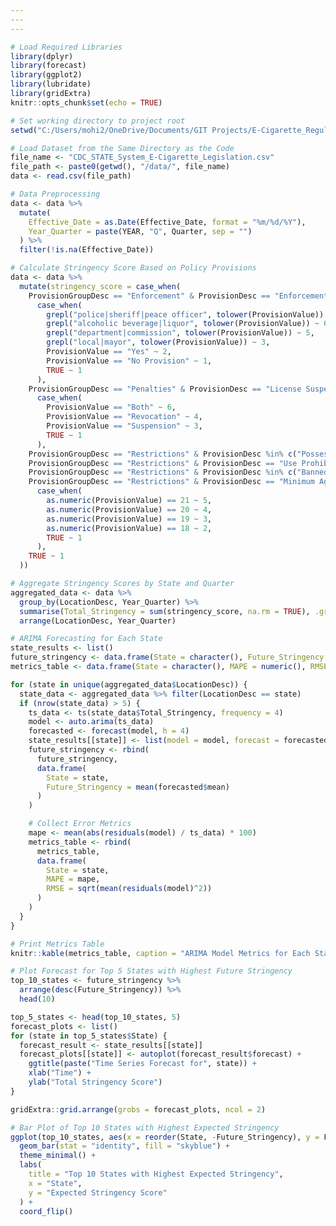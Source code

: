 ```yaml
---
---
---
```


```r
# Load Required Libraries
library(dplyr)
library(forecast)
library(ggplot2)
library(lubridate)
library(gridExtra)
knitr::opts_chunk$set(echo = TRUE)
```

```r
# Set working directory to project root
setwd("C:/Users/mohi2/OneDrive/Documents/GIT Projects/E-Cigarette_Regulations_Analysis/")

# Load Dataset from the Same Directory as the Code
file_name <- "CDC_STATE_System_E-Cigarette_Legislation.csv"
file_path <- paste0(getwd(), "/data/", file_name)
data <- read.csv(file_path)

# Data Preprocessing
data <- data %>%
  mutate(
    Effective_Date = as.Date(Effective_Date, format = "%m/%d/%Y"),
    Year_Quarter = paste(YEAR, "Q", Quarter, sep = "")
  ) %>%
  filter(!is.na(Effective_Date))
```

```r
# Calculate Stringency Score Based on Policy Provisions
data <- data %>%
  mutate(stringency_score = case_when(
    ProvisionGroupDesc == "Enforcement" & ProvisionDesc == "Enforcement (Type)" ~
      case_when(
        grepl("police|sheriff|peace officer", tolower(ProvisionValue)) ~ 7,
        grepl("alcoholic beverage|liquor", tolower(ProvisionValue)) ~ 6,
        grepl("department|commission", tolower(ProvisionValue)) ~ 5,
        grepl("local|mayor", tolower(ProvisionValue)) ~ 3,
        ProvisionValue == "Yes" ~ 2,
        ProvisionValue == "No Provision" ~ 1,
        TRUE ~ 1
      ),
    ProvisionGroupDesc == "Penalties" & ProvisionDesc == "License Suspension or Revocation" ~
      case_when(
        ProvisionValue == "Both" ~ 6,
        ProvisionValue == "Revocation" ~ 4,
        ProvisionValue == "Suspension" ~ 3,
        TRUE ~ 1
      ),
    ProvisionGroupDesc == "Restrictions" & ProvisionDesc %in% c("Possession Prohibited", "Purchase Prohibited") & ProvisionValue == "Yes" ~ 8,
    ProvisionGroupDesc == "Restrictions" & ProvisionDesc == "Use Prohibited" & ProvisionValue == "Yes" ~ 7,
    ProvisionGroupDesc == "Restrictions" & ProvisionDesc %in% c("Banned from Location", "Restriction on Access") & ProvisionValue == "Yes" ~ 6,
    ProvisionGroupDesc == "Restrictions" & ProvisionDesc == "Minimum Age (Years)" ~
      case_when(
        as.numeric(ProvisionValue) == 21 ~ 5,
        as.numeric(ProvisionValue) == 20 ~ 4,
        as.numeric(ProvisionValue) == 19 ~ 3,
        as.numeric(ProvisionValue) == 18 ~ 2,
        TRUE ~ 1
      ),
    TRUE ~ 1
  ))
```

```r
# Aggregate Stringency Scores by State and Quarter
aggregated_data <- data %>%
  group_by(LocationDesc, Year_Quarter) %>%
  summarise(Total_Stringency = sum(stringency_score, na.rm = TRUE), .groups = "drop") %>%
  arrange(LocationDesc, Year_Quarter)
```

```r
# ARIMA Forecasting for Each State
state_results <- list()
future_stringency <- data.frame(State = character(), Future_Stringency = numeric())
metrics_table <- data.frame(State = character(), MAPE = numeric(), RMSE = numeric())

for (state in unique(aggregated_data$LocationDesc)) {
  state_data <- aggregated_data %>% filter(LocationDesc == state)
  if (nrow(state_data) > 5) {
    ts_data <- ts(state_data$Total_Stringency, frequency = 4)
    model <- auto.arima(ts_data)
    forecasted <- forecast(model, h = 4)
    state_results[[state]] <- list(model = model, forecast = forecasted)
    future_stringency <- rbind(
      future_stringency,
      data.frame(
        State = state,
        Future_Stringency = mean(forecasted$mean)
      )
    )

    # Collect Error Metrics
    mape <- mean(abs(residuals(model) / ts_data) * 100)
    metrics_table <- rbind(
      metrics_table,
      data.frame(
        State = state,
        MAPE = mape,
        RMSE = sqrt(mean(residuals(model)^2))
      )
    )
  }
}

# Print Metrics Table
knitr::kable(metrics_table, caption = "ARIMA Model Metrics for Each State")
```

```r
# Plot Forecast for Top 5 States with Highest Future Stringency
top_10_states <- future_stringency %>%
  arrange(desc(Future_Stringency)) %>%
  head(10)

top_5_states <- head(top_10_states, 5)
forecast_plots <- list()
for (state in top_5_states$State) {
  forecast_result <- state_results[[state]]
  forecast_plots[[state]] <- autoplot(forecast_result$forecast) +
    ggtitle(paste("Time Series Forecast for", state)) +
    xlab("Time") +
    ylab("Total Stringency Score")
}

gridExtra::grid.arrange(grobs = forecast_plots, ncol = 2)
```

```r
# Bar Plot of Top 10 States with Highest Expected Stringency
ggplot(top_10_states, aes(x = reorder(State, -Future_Stringency), y = Future_Stringency)) +
  geom_bar(stat = "identity", fill = "skyblue") +
  theme_minimal() +
  labs(
    title = "Top 10 States with Highest Expected Stringency",
    x = "State",
    y = "Expected Stringency Score"
  ) +
  coord_flip()
```
